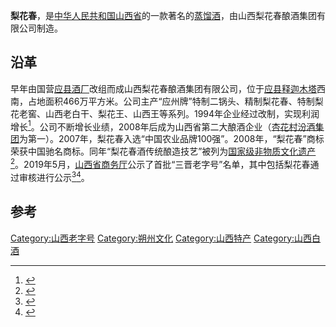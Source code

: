 {{Distinguish|姚花春}}
{{中国非物质文化遗产 
|名称 = 梨花春白酒传统酿造技艺
|子项 = 
|图片 = 
|申报地区或单位 = 山西梨花春酿酒集团有限公司
|序号 = 927 
|编号项目 = Ⅷ—144 
|登录时间 = 2008年 
|备注 =  
|分类 = 传统技艺
|省区市 = 山西
}}
'''梨花春'''，是[[中华人民共和国|中华人民共和国]][[山西省|山西省]]的一款著名的[[蒸馏酒|蒸馏酒]]，由山西梨花春酿酒集团有限公司制造。

== 沿革 ==
早年由国营[[应县酒厂|应县酒厂]]改组而成山西梨花春酿酒集团有限公司，位于[[应县释迦木塔|应县释迦木塔]]西南，占地面积466万平方米。公司主产“应州牌”特制二锅头、精制梨花春、特制梨花老窖、山西老白干、梨花王、山西王等系列。1994年企业经过改制，实现利润增长<ref>{{Cite book|title=中国轻工业年鉴 1999|last=国家轻工业局|first=|publisher=中国轻工业年鉴出版社|year=1999.11|isbn=|location=|pages=463}}</ref>。公司不断增长业绩，2008年后成为山西省第二大酿酒企业（[[汾酒|杏花村汾酒集团]]为第一）。2007年，梨花春入选“中国农业品牌100强”。2008年，“梨花春”商标荣获中国驰名商标。同年“梨花春酒传统酿造技艺”被列为[[中国国家级非物质文化遗产|国家级非物质文化遗产]]<ref>{{Cite book|title=中国酿酒工业年鉴 2009|last=中国酿酒工业协会；《中国酿酒工业年鉴》编委会|first=|publisher=北京：中国轻工业出版社|year=2011.01|isbn=978-7-5019-7879-3|location=|pages=576}}</ref>。2019年5月，[[山西省商务厅|山西省商务厅]]公示了首批“三晋老字号”名单，其中包括梨花春通过审核进行公示<ref>{{Cite web|title=山西公示首批“三晋老字号”名单 是你熟悉的吗？|url=https://www.thepaper.cn/newsDetail_forward_3557552|accessdate=2019-08-06|work=[[澎湃新闻|澎湃新闻]]|archive-date=2019-08-06|archive-url=https://web.archive.org/web/20190806043420/https://www.thepaper.cn/newsDetail_forward_3557552|dead-url=no}}</ref><ref>{{Cite web|title=山西省公示首批三晋老字号名单--山西频道|url=http://sx.people.com.cn/n2/2019/0530/c189130-32992102.html|accessdate=2019-08-06|work=[[人民网|人民网]]|archive-date=2019-08-06|archive-url=https://web.archive.org/web/20190806043421/http://sx.people.com.cn/n2/2019/0530/c189130-32992102.html|dead-url=no}}</ref>。

==参考==
{{reflist}}
{{山西国家级非物质文化遗产}}
[[Category:山西老字号|Category:山西老字号]]
[[Category:朔州文化|Category:朔州文化]]
[[Category:山西特产|Category:山西特产]]
[[Category:山西白酒|Category:山西白酒]]